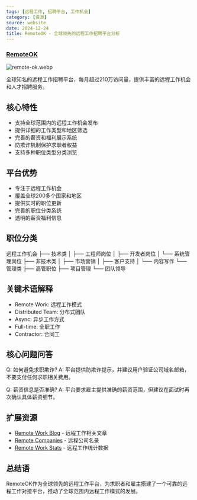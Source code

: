 ```yaml
---
tags: [远程工作, 招聘平台, 工作机会]
category: [资源]
source: website
date: 2024-12-24
title: RemoteOK - 全球领先的远程工作招聘平台分析
---
```


### [RemoteOK](https://remoteok.com/)

![remote-ok.webp](https://img.mengpeng.tech/i/2024/12/24/676a3d8c4dbb0.webp)

全球知名的远程工作招聘平台，每月超过210万访问量，提供丰富的远程工作机会和人才招聘服务。

## 核心特性
- 支持全球范围内的远程工作机会发布
- 提供详细的工作类型和地区筛选
- 完善的薪资和福利展示系统
- 防欺诈机制保护求职者权益
- 支持多种职位类型分类浏览

## 平台优势
- 专注于远程工作机会
- 覆盖全球200多个国家和地区
- 提供实时的职位更新
- 完善的职位分类系统
- 透明的薪资福利信息

## 职位分类
远程工作机会
├── 技术类
│   ├── 工程师岗位
│   ├── 开发者岗位
│   └── 系统管理岗位
├── 非技术类
│   ├── 市场营销
│   ├── 客户支持
│   └── 内容写作
└── 管理类
    ├── 高管职位
    ├── 项目管理
    └── 团队领导

## 关键术语解释
- Remote Work: 远程工作模式
- Distributed Team: 分布式团队
- Async: 异步工作方式
- Full-time: 全职工作
- Contractor: 合同工

## 核心问题问答
Q: 如何避免求职欺诈?
A: 平台提供防欺诈提示，并建议用户验证公司域名邮箱，不要支付任何求职相关费用。

Q: 薪资信息是否准确?
A: 平台要求雇主提供准确的薪资范围，但建议在面试时再次确认具体薪资细节。

## 扩展资源
- [Remote Work Blog](https://remoteok.com/blog) - 远程工作相关文章
- [Remote Companies](https://remoteok.com/companies) - 远程公司名录
- [Remote Work Stats](https://remoteok.com/remote-work-statistics) - 远程工作统计数据

## 总结语
RemoteOK作为全球领先的远程工作平台，为求职者和雇主搭建了一个可靠的远程工作对接平台，推动了全球范围内远程工作模式的发展。 